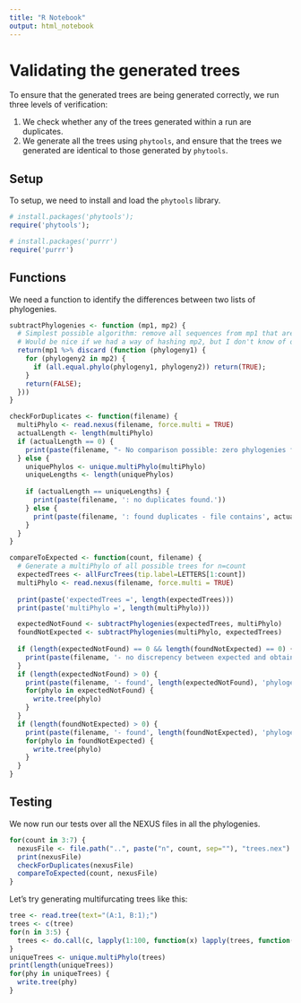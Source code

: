 ```yaml
---
title: "R Notebook"
output: html_notebook
---
```


# Validating the generated trees

To ensure that the generated trees are being generated correctly, we run three
levels of verification:

1. We check whether any of the trees generated within a run are duplicates.
2. We generate all the trees using `phytools`, and ensure that the trees we
   generated are identical to those generated by `phytools`.
   
## Setup

To setup, we need to install and load the `phytools` library.

```r
# install.packages('phytools');
require('phytools');

# install.packages('purrr')
require('purrr')
```

## Functions

We need a function to identify the differences between two lists of phylogenies.

```r
subtractPhylogenies <- function (mp1, mp2) {
  # Simplest possible algorithm: remove all sequences from mp1 that are present somewhere in mp2.
  # Would be nice if we had a way of hashing mp2, but I don't know of one right now.
  return(mp1 %>% discard (function (phylogeny1) {
    for (phylogeny2 in mp2) {
      if (all.equal.phylo(phylogeny1, phylogeny2)) return(TRUE);
    }
    return(FALSE);
  }))
}
```

```r
checkForDuplicates <- function(filename) {
  multiPhylo <- read.nexus(filename, force.multi = TRUE)
  actualLength <- length(multiPhylo)
  if (actualLength == 0) {
    print(paste(filename, "- No comparison possible: zero phylogenies found."))
  } else {
    uniquePhylos <- unique.multiPhylo(multiPhylo)
    uniqueLengths <- length(uniquePhylos)
    
    if (actualLength == uniqueLengths) {
      print(paste(filename, ': no duplicates found.'))
    } else {
      print(paste(filename, ': found duplicates - file contains', actualLength, 'phylogenies but only', uniqueLengths, 'unique phylogenies'))
    }
  }
}
```

```r
compareToExpected <- function(count, filename) {
  # Generate a multiPhylo of all possible trees for n=count
  expectedTrees <- allFurcTrees(tip.label=LETTERS[1:count])
  multiPhylo <- read.nexus(filename, force.multi = TRUE)
  
  print(paste('expectedTrees =', length(expectedTrees)))
  print(paste('multiPhylo =', length(multiPhylo)))

  expectedNotFound <- subtractPhylogenies(expectedTrees, multiPhylo)
  foundNotExpected <- subtractPhylogenies(multiPhylo, expectedTrees)
  
  if (length(expectedNotFound) == 0 && length(foundNotExpected) == 0) {
    print(paste(filename, '- no discrepency between expected and obtained phylogenies.'))
  }
  if (length(expectedNotFound) > 0) {
    print(paste(filename, '- found', length(expectedNotFound), 'phylogenies that were expected but not found:'))
    for(phylo in expectedNotFound) {
      write.tree(phylo)
    }
  }
  if (length(foundNotExpected) > 0) {
    print(paste(filename, '- found', length(foundNotExpected), 'phylogenies that were found but not expected:'))
    for(phylo in foundNotExpected) {
      write.tree(phylo)
    }
  }
}
```

## Testing

We now run our tests over all the NEXUS files in all the phylogenies.

```r
for(count in 3:7) {
  nexusFile <- file.path("..", paste("n", count, sep=""), "trees.nex")
  print(nexusFile)
  checkForDuplicates(nexusFile)
  compareToExpected(count, nexusFile)
}
```

Let's try generating multifurcating trees like this:
```r
tree <- read.tree(text="(A:1, B:1);")
trees <- c(tree)
for(n in 3:5) {
  trees <- do.call(c, lapply(1:100, function(x) lapply(trees, function(tree) add.random(tree, n=1, tips = LETTERS[n]))))
}
uniqueTrees <- unique.multiPhylo(trees)
print(length(uniqueTrees))
for(phy in uniqueTrees) {
  write.tree(phy)
}
```

